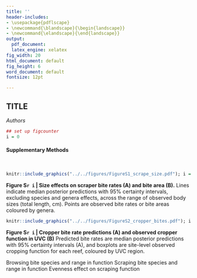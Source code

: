 ```yaml
---
title: ''
header-includes:
- \usepackage{pdflscape}
- \newcommand{\blandscape}{\begin{landscape}}
- \newcommand{\elandscape}{\end{landscape}}
output:
  pdf_document:
  latex_engine: xelatex
fig_width: 20
html_document: default
fig_height: 6
word_document: default
fontsize: 12pt

---
```


## TITLE

*Authors*

```r
## set up figcounter
i = 0
```

#### Supplementary Methods

&nbsp;

```r
knitr::include_graphics("../../figures/FigureS1_scrape_size.pdf"); i = i + 1
```

**Figure S`r i` | Size effects on scraper bite rates (A) and bite area (B).** Lines indicate median posterior predictions with 95% certainty intervals, excluding species and genera effects, across the range of observed body sizes (total length, cm). Points are observed bite rates or bite areas coloured by genera. 

\newpage

```r
knitr::include_graphics("../../figures/FigureS2_cropper_bites.pdf"); i = i + 1
```

**Figure S`r i` | Cropper bite rate predictions (A) and observed cropper function in UVC (B)** Predicted bite rates are median posterior predictions with 95% certainty intervals (A), and boxplots are site-level observed cropping function for each reef, coloured by UVC region.

\newpage



Browsing bite species and range in function
Scraping bite species and range in function
Evenness effect on scraping function